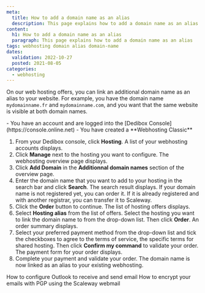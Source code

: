 ```yaml
---
meta:
  title: How to add a domain name as an alias
  description: This page explains how to add a domain name as an alias
content:
  h1: How to add a domain name as an alias
  paragraph: This page explains how to add a domain name as an alias
tags: webhosting domain alias domain-name 
dates:
  validation: 2022-10-27
  posted: 2021-08-05
categories:
  - webhosting
---
```


<Macro id="webhosting-online" />

On our web hosting offers, you can link an additional domain name as an alias to your website. For example, you have the domain name `mydomainname.fr` and `mydomainname.com`, and you want that the same website is visible at both domain names.

<Message type="requirement">
  - You have an account and are logged into the [Dedibox Console](https://console.online.net)
  - You have created a **Webhosting Classic**
</Message>

1. From your Dedibox console, click **Hosting**. A list of your webhosting accounts displays.
2. Click **Manage** next to the hosting you want to configure. The webhosting overview page displays.
3. Click **Add Domain** in the **Additionnal domain names** section of the overview page. 
4. Enter the domain name that you want to add to your hosting in the search bar and click **Search**. The search result displays.
    <Message type="note">
      If your domain name is not registered yet, you can order it. If it is already registered and with another registrar, you can transfer it to Scaleway.
    </Message>
5. Click the **Order** button to continue. The list of hosting offers displays.
6. Select **Hosting alias** from the list of offers. Select the hosting you want to link the domain name to from the drop-down list. Then click **Order**. An order summary displays.
7. Select your preferred payment method from the drop-down list and tick the checkboxes to agree to the terms of service, the specific terms for shared hosting. Then click **Confirm my command** to validate your order. The payment form for your order displays.
8. Complete your payment and validate your order. 
    <Message type="note">
      The domain name is now linked as an alias to your existing webhosting.
    </Message>


<Navigation title="See Also">
  <PreviousButton to="/webhosting/classic/how-to/configure-outlook/">How to configure Outlook to receive and send email</PreviousButton>
  <NextButton to="/webhosting/classic/how-to/encrypt-emails-with-pgp-using-webmail/">How to encrypt your emails with PGP using the Scaleway webmail</NextButton>
</Navigation> 
